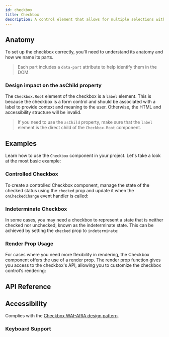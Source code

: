 ```yaml
---
id: checkbox
title: Checkbox
description: A control element that allows for multiple selections within a set.
---
```


<ComponentPreview id="Checkbox" />

## Anatomy

To set up the checkbox correctly, you'll need to understand its anatomy and how
we name its parts.

> Each part includes a `data-part` attribute to help identify them in the DOM.

<Anatomy id="checkbox" />

### Design impact on the asChild property

The `Checkbox.Root` element of the checkbox is a `label` element. This is
because the checkbox is a form control and should be associated with a label to
provide context and meaning to the user. Otherwise, the HTML and accessibility
structure will be invalid.

> If you need to use the `asChild` property, make sure that the `label` element
> is the direct child of the `Checkbox.Root` component.

## Examples

Learn how to use the `Checkbox` component in your project. Let's take a look at
the most basic example:

<Example id="basic" />

### Controlled Checkbox

To create a controlled Checkbox component, manage the state of the checked
status using the `checked` prop and update it when the `onCheckedChange` event
handler is called:

<Example id="controlled" />

### Indeterminate Checkbox

In some cases, you may need a checkbox to represent a state that is neither
checked nor unchecked, known as the indeterminate state. This can be achieved by
setting the `checked` prop to `indeterminate`:

<Example id="indeterminate" />

### Render Prop Usage

For cases where you need more flexibility in rendering, the Checkbox component
offers the use of a render prop. The render prop function gives you access to
the checkbox's API, allowing you to customize the checkbox control's rendering:

<Example id="render-prop" />

## API Reference

<ComponentTypes id="checkbox" />

## Accessibility

Complies with the [Checkbox WAI-ARIA design pattern](https://www.w3.org/WAI/ARIA/apg/patterns/checkbox/).

### Keyboard Support

<KeyBindingsTable id="checkbox" />
